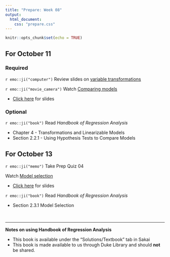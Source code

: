 ```yaml
---
title: "Prepare: Week 08"
output: 
  html_document:
    css: "prepare.css"
---
```


```r
knitr::opts_chunk$set(echo = TRUE)
```


## For October 11

### Required

`r emo::ji("computer")` Review slides on [variable transformations](https://sta210-fa21.netlify.app/slides/14-transformations.html#1)

`r emo::ji("movie_camera")` Watch [Comparing models](https://warpwire.duke.edu/w/420FAA/)

- [Click here](https://sta210-fa21.netlify.app/slides/15-model-comparison.html#1) for slides

### Optional 

`r emo::ji("book")` Read *Handbook of Regression Analysis* 

- Chapter 4 - Transformations and Linearizable Models
- Section 2.2.1 - Using Hypothesis Tests to Compare Models




## For October 13
 
`r emo::ji("memo")` Take Prep Quiz 04

Watch [Model selection](https://warpwire.duke.edu/w/3W0FAA/)

- [Click here](https://sta210-fa21.netlify.app/slides/16-model-selection.html#1) for slides

`r emo::ji("book")` Read *Handbook of Regression Analysis*

- Section 2.3.1 Model Selection

<br> 

<hr>

**Notes on using Handbook of Regression Analysis**

- This book is available under the "Solutions/Textbook" tab in Sakai 
- This book is made available to us through Duke Library and should **not** be shared. 





